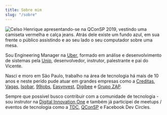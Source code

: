 ```yaml
---
title: Sobre mim
slug: "/sobre"
---
```


![Celso Henrique apresentando-se na QConSP 2019, vestindo uma camiseta vermelha e calça jeans. Atrás dele existe um fundo azul, em sua frente o público assistindo e ao seu lado o seu computador sobre uma mesa.](./qcon.jpg)

Sou Engineering Manager na [Uber](https://www.uber.com), formado em análise e desenvolvimento de sistemas pela [Unip](https://unip.br), desenvolvedor, instrutor, palestrante e pai do Vicente.

Nasci e moro em São Paulo, trabalho na área de tecnologia há mais de 10 anos e neste perído pude atuar em grandes empresas como a [Creditas](https://www.creditas.com), [Vagas](https://vagas.com.br), [Isobar](https://isobar.com), [99jobs](https://99jobs.com), [Easynvest](https://easynvest.com.br), [Digibee](https://digibee.com) e [Grupo ZAP](https://grupozap.com).

Sempre que possível busco contribuir com a comunidade de tecnologia - sou instrutor na [Digital Innovation One](https://digitalinnovation.one) e também já participei de meetups / eventos de tecnologia como a [TDC](https://thedevconf.com/palestrante/celso-henrique-da-silva), [QConSP](https://qconsp.com/speakers/celso-henrique) e Facebook Dev Circles.